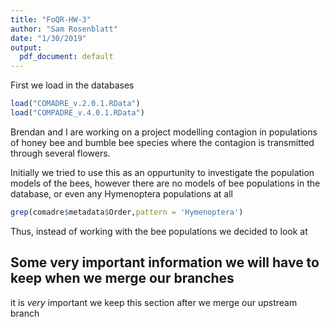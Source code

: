 ```yaml
---
title: "FoQR-HW-3"
author: "Sam Rosenblatt"
date: "1/30/2019"
output:
  pdf_document: default
---
```



First we load in the databases
```r
load("COMADRE_v.2.0.1.RData")
load("COMPADRE_v.4.0.1.RData")
```

Brendan and I are working on a project modelling contagion in populations of honey bee and bumble bee species where the contagion is transmitted through several flowers. 

Initially we tried to use this as an oppurtunity to investigate the population models of the bees, however there are no models of bee populations in the database, or even any Hymenoptera populations at all

```r
grep(comadre$metadata$Order,pattern = 'Hymenoptera')
```

Thus, instead of working with the bee populations we decided to look at

## Some very important information we will have to keep when we merge our branches

it is *very* important we keep this section after we merge our upstream branch